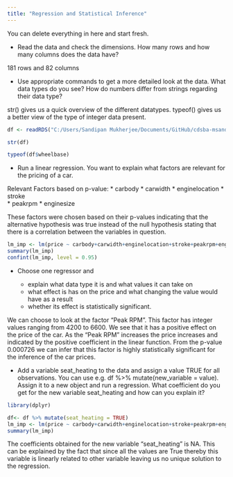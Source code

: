 ```yaml
---
title: "Regression and Statistical Inference"
---
```


::: callout-note
You can delete everything in here and start fresh.
:::
* Read the data and check the dimensions. How many rows and how many columns does the data have?

181 rows and 82 columns

* Use appropriate commands to get a more detailed look at the data. What data types do you see? How do numbers differ from strings regarding their data type?

str() gives us a quick overview of the different datatypes. typeof() gives us a better view of the type of integer data present. 

```r
df <- readRDS("C:/Users/Sandipan Mukherjee/Documents/GitHub/cdsba-msandipan/Causal_Data_Science_Data/car_prices.rds")

str(df)

typeof(df$wheelbase)

```

* Run a linear regression. You want to explain what factors are relevant for the pricing of a car.

Relevant Factors based on p-value:
* carbody
* carwidth 
* enginelocation
* stroke  
* peakrpm
* enginesize 

These factors were chosen based on their p-values indicating that the alternative hypothesis was true instead of the null hypothesis stating that there is a correlation between the variables in question.

```r
lm_imp <- lm(price ~ carbody+carwidth+enginelocation+stroke+peakrpm+enginesize, data = df)
summary(lm_imp)
confint(lm_imp, level = 0.95)

```

* Choose one regressor and

  + explain what data type it is and what values it can take on
  + what effect is has on the price and what changing the value would have as a result
  + whether its effect is statistically significant.
  
We can choose to look at the factor "Peak RPM". This factor has integer values ranging from 4200 to 6600. We see that it has a positive effect on the price of the car. As the "Peak RPM" increases the price increases and indicated by the positive coefficient in the linear function. From the p-value 0.000726 we can infer that this factor is highly statistically significant for the inference of the car prices. 


* Add a variable seat_heating to the data and assign a value TRUE for all observations. You can use e.g. df %>% mutate(new_variable = value). Assign it to a new object and run a regression. What coefficient do you get for the new variable seat_heating and how can you explain it?
```r
library(dplyr)
```

```r

df<- df %>% mutate(seat_heating = TRUE)
lm_imp <- lm(price ~ carbody+carwidth+enginelocation+stroke+peakrpm+enginesize+seat_heating, data = df)
summary(lm_imp)
```

The coefficients obtained for the new variable "seat_heating" is NA. This can be explained by the fact that since all the values are True thereby this variable is linearly related to other variable leaving us no unique solution to the regression. 
